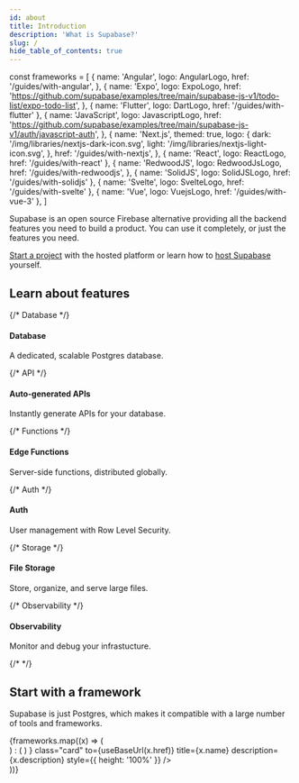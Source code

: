 ```yaml
---
id: about
title: Introduction
description: 'What is Supabase?'
slug: /
hide_table_of_contents: true
---
```


const frameworks = [
  {
    name: 'Angular',
    logo: AngularLogo,
    href: '/guides/with-angular',
  },
  {
    name: 'Expo',
    logo: ExpoLogo,
    href: 'https://github.com/supabase/examples/tree/main/supabase-js-v1/todo-list/expo-todo-list',
  },
  { name: 'Flutter', logo: DartLogo, href: '/guides/with-flutter' },
  {
    name: 'JavaScript',
    logo: JavascriptLogo,
    href: 'https://github.com/supabase/examples/tree/main/supabase-js-v1/auth/javascript-auth',
  },
  {
    name: 'Next.js',
    themed: true,
    logo: {
      dark: '/img/libraries/nextjs-dark-icon.svg',
      light: '/img/libraries/nextjs-light-icon.svg',
    },
    href: '/guides/with-nextjs',
  },
  { name: 'React', logo: ReactLogo, href: '/guides/with-react' },
  {
    name: 'RedwoodJS',
    logo: RedwoodJsLogo,
    href: '/guides/with-redwoodjs',
  },
  { name: 'SolidJS', logo: SolidJSLogo, href: '/guides/with-solidjs' },
  { name: 'Svelte', logo: SvelteLogo, href: '/guides/with-svelte' },
  { name: 'Vue', logo: VuejsLogo, href: '/guides/with-vue-3' },
]

Supabase is an open source Firebase alternative providing all the backend features you need to build a product.
You can use it completely, or just the features you need.

[Start a project](https://app.supabase.com) with the hosted platform or learn how to [host Supabase](/docs/guides/hosting/overview) yourself.

## Learn about features

<div class="container" style={{ padding: 0 }}>
  <div class="row is-multiline">
    {/* Database */}
    <div class="col col--4">
      <ButtonCard
        class="card"
        to={useBaseUrl('/guides/database')}
        title={'Database'}
        description={'A dedicated, scalable Postgres database.'}
        style={{ height: '100%' }}
      >
        <div class="card__body">
          <h4>Database</h4>
          <p>A dedicated, scalable Postgres database.</p>
        </div>
      </ButtonCard>
    </div>
    {/* API */}
    <div class="col col--4">
      <ButtonCard
        class="card"
        to={useBaseUrl('/guides/api')}
        title={'Auto-generated APIs'}
        description={'Instantly generate APIs for your database.'}
        style={{ height: '100%' }}
      >
        <div class="card__body">
          <h4>Auto-generated APIs</h4>
          <p>Instantly generate APIs for your database.</p>
        </div>
      </ButtonCard>
    </div>
    {/* Functions */}
    <div class="col col--4">
      <ButtonCard
        class="card"
        to={useBaseUrl('/guides/functions')}
        title={'Edge Functions'}
        description={'Server-side functions, distributed globally.'}
        style={{ height: '100%' }}
      >
        <div class="card__body">
          <h4>Edge Functions</h4>
          <p>Server-side functions, distributed globally.</p>
        </div>
      </ButtonCard>
    </div>
    {/* Auth */}
    <div class="col col--4">
      <ButtonCard
        class="card"
        to={useBaseUrl('/guides/auth')}
        title={'Auth'}
        description={'User management with Row Level Security.'}
        style={{ height: '100%' }}
      >
        <div class="card__body">
          <h4>Auth</h4>
          <p>User management with Row Level Security.</p>
        </div>
      </ButtonCard>
    </div>
    {/* Storage */}
    <div class="col col--4">
      <ButtonCard
        class="card"
        to={useBaseUrl('/guides/storage')}
        title={'File Storage'}
        description={'Store, organize, and serve large files.'}
        style={{ height: '100%' }}
      >
        <div class="card__body">
          <h4>File Storage</h4>
          <p>Store, organize, and serve large files.</p>
        </div>
      </ButtonCard>
    </div>
    {/* Observability */}
    <div class="col col--4">
      <ButtonCard
        class="card"
        to={useBaseUrl('/guides/platform/logs')}
        title={'Observability'}
        description={'Monitor and debug your infrastucture.'}
        style={{ height: '100%' }}
      >
        <div class="card__body">
          <h4>Observability</h4>
          <p>Monitor and debug your infrastucture.</p>
        </div>
      </ButtonCard>
    </div>
    {/*  */}
  </div>
</div>

## Start with a framework

Supabase is just Postgres, which makes it compatible with a large number of tools and frameworks.

<div>
  <div class="row is-multiline">
    {frameworks.map((x) => (
      <div key={x.name} class="col col--3">
        <ButtonCard
          layout="horizontal"
          icon={
            x.logo && !x.themed ? (
              <x.logo
                width="20"
                alt={x.name}
                style={{ display: 'block', maxHeight: 20 }}
              />
            ) : (
              <ThemedImage
                style={{ display: 'block', maxHeight: 20 }}
                alt={x.name}
                width="20"
                sources={{
                  light: useBaseUrl(x.logo.light),
                  dark: useBaseUrl(x.logo.dark),
                }}
              />
            )
          }
          class="card"
          to={useBaseUrl(x.href)}
          title={x.name}
          description={x.description}
          style={{ height: '100%' }}
        />
      </div>
    ))}
  </div>
</div>
